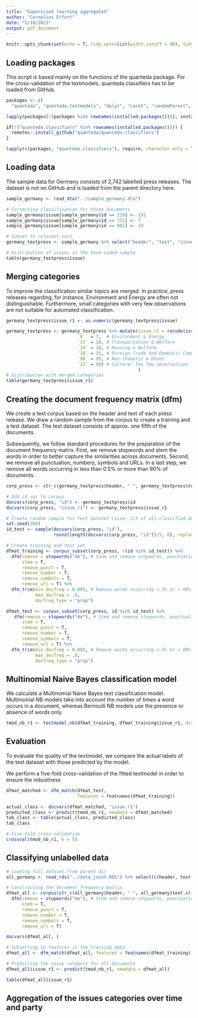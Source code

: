 ```yaml
---
title: "Supervised learning aggregated"
author: "Cornelius Erfort"
date: "5/10/2021"
output: pdf_document
---
```


```r
knitr::opts_chunk$set(echo = T, tidy.opts=list(width.cutoff = 80), tidy = T)

```

## Loading packages

This script is based mainly on the functions of the quanteda package. For the cross-validation of the textmodels, quanteda.classifiers has to be loaded from GitHub.

```r
packages <- c(
  "quanteda", "quanteda.textmodels", "dplyr", "caret", "randomForest", "tm", "beepr", "rmarkdown", "e1071", "penalized", "plyr", "readr", "repr", "ggplot2", "rsample", "remotes", "stringr", "formatR", "haven")

lapply(packages[!(packages %in% rownames(installed.packages()))], install.packages)

if(!("quanteda.classifiers" %in% rownames(installed.packages()))) {
  remotes::install_github("quanteda/quanteda.classifiers")
} 

lapply(c(packages, "quanteda.classifiers"), require, character.only = T)

```

## Loading data

The sample data for Germany consists of 2,742 labelled press releases. The dataset is not  on GitHub and is loaded from the parent directory here.

```r
sample_germany <- read_dta("../sample_germany.dta")

# Correcting classification for three documents
sample_germany$issue[sample_germany$id == 229] <- 191
sample_germany$issue[sample_germany$id == 731] <- 7
sample_germany$issue[sample_germany$id == 902] <- 10

# Subset to relevant vars
germany_textpress <- sample_germany %>% select("header", "text", "issue", "position", "id")

# Distribution of issues in the hand-coded sample
table(germany_textpress$issue)

```

## Merging categories

To improve the classification similar topics are merged. In practice, press releases regarding, for instance, Environment and Energy are often not distinguishable. Furthermore, small categories with very few observations are not suitable for automated classification.

```r
germany_textpress$issue_r1 <- as.numeric(germany_textpress$issue)

germany_textpress <- germany_textpress %>% mutate(issue_r1 = recode(issue_r1,
                           `8`  = 7,  # Environment & Energy
                           `13` = 10, # Transportation & Welfare
                           `14` = 10, # Housing & Welfare
                           `18` = 15, # Foreign Trade and Domestic Commerce
                           `98` = 99, # Non-thematic & Other
                           `23` = 99) # Culture: Too few observations
                                                  )
# Distribution with merged categories
table(germany_textpress$issue_r1)

```

## Creating the document frequency matrix (dfm)

We create a text corpus based on the header and text of each press release. We draw a random sample from the corpus to create a training and a test dataset. The test dataset consists of approx. one fifth of the documents.

Subsequently, we follow standard procedures for the preparation of the document frequency matrix. First, we remove stopwords and stem the words in order to better capture the similarities across documents. Second, we remove all punctuation, numbers, symbols and URLs. In a last step, we remove all words occurring in less than 0.5% or more than 90% of documents.

```r
corp_press <- str_c(germany_textpress$header, " ", germany_textpress$text) %>% corpus()

# Add id var to corpus
docvars(corp_press, "id") <- germany_textpress$id
docvars(corp_press, "issue_r1") <- germany_textpress$issue_r1

# Create random sample for test dataset (size: 1/5 of all classified documents)
set.seed(300)
id_test <- sample(docvars(corp_press, "id"), 
                  round(length(docvars(corp_press, "id"))/5, 0), replace = FALSE)

# Create training and test set 
dfmat_training <- corpus_subset(corp_press, !(id %in% id_test)) %>%
  dfm(remove = stopwords("de"), # Stem and remove stopwords, punctuation etc.
      stem = T, 
      remove_punct = T, 
      remove_number = T, 
      remove_symbols = T, 
      remove_url = T) %>% 
  dfm_trim(min_docfreq = 0.005, # Remove words occurring <.5% or > 80% of docs
           max_docfreq = .9, 
           docfreq_type = "prop") 

dfmat_test <- corpus_subset(corp_press, id %in% id_test) %>% 
   dfm(remove = stopwords("de"), # Stem and remove stopwords, punctuation etc.
      stem = T, 
      remove_punct = T, 
      remove_number = T, 
      remove_symbols = T, 
      remove_url = T) %>% 
  dfm_trim(min_docfreq = 0.005, # Remove words occurring <.5% or > 80% of docs
           max_docfreq = .9, 
           docfreq_type = "prop") 


```


## Multinomial Naive Bayes classification model

We calculate a Multinomial Naive Bayes text classification model. Multinomial NB models take into account the number of times a word occurs in a document, whereas Bernoulli NB models use the presence or absence of words only.

```r

tmod_nb_r1 <- textmodel_nb(dfmat_training, dfmat_training$issue_r1, distribution = "multinomial")

```


## Evaluation

To evaluate the quality of the textmodel, we compare the actual labels of the test dataset with those predicted by the model.

We perform a five-fold cross-validation of the fitted textmodel in order to ensure the robustness

```r

dfmat_matched <- dfm_match(dfmat_test, 
                           features = featnames(dfmat_training))

actual_class <- docvars(dfmat_matched, "issue_r1")
predicted_class <- predict(tmod_nb_r1, newdata = dfmat_matched)
tab_class <- table(actual_class, predicted_class)
tab_class

# Five-fold cross-validation
crossval(tmod_nb_r1, k = 5) 


```



## Classifying unlabelled data

```r

# Loading full dataset from parent dir
all_germany <- read_rds("../data_joint.RDS") %>% select(c(header, text.x, date.x, issue, party.y, id))

# Constructing the document frequency matrix
dfmat_all <- corpus(str_c(all_germany$header, " ", all_germany$text.x)) %>% 
  dfm(remove = stopwords("de"), # Stem and remove stopwords, punctuation etc.
      stem = T, 
      remove_punct = T, 
      remove_number = T, 
      remove_symbols = T, 
      remove_url = T)

docvars(dfmat_all, )

# Subsetting to features in the training data
dfmat_all <- dfm_match(dfmat_all, features = featnames(dfmat_training)) 

# Predicting the issue category for all documents
dfmat_all$issue_r1 <- predict(tmod_nb_r1, newdata = dfmat_all)

table(dfmat_all$issue_r1)

```


## Aggregation of the issues categories over time and party

```r


```